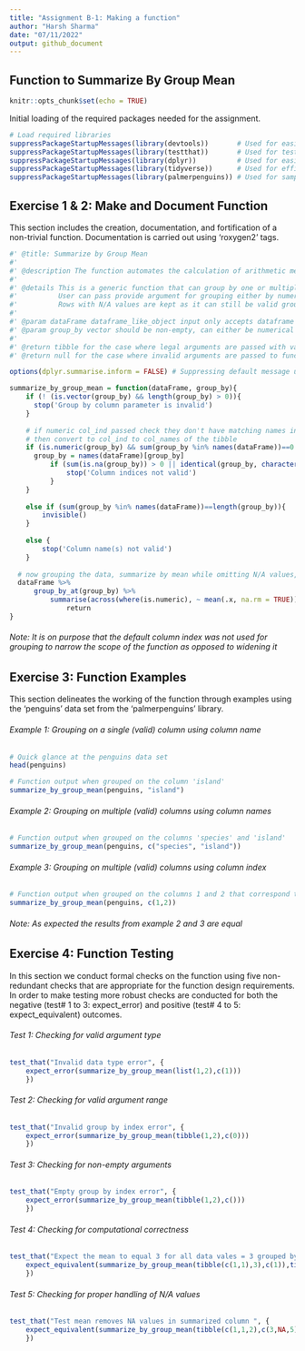 ```yaml
---
title: "Assignment B-1: Making a function"
author: "Harsh Sharma"
date: "07/11/2022"
output: github_document
---
```


## Function to Summarize By Group Mean

```r
knitr::opts_chunk$set(echo = TRUE)
```

Initial loading of the required packages needed for the assignment.

```r
# Load required libraries
suppressPackageStartupMessages(library(devtools))       # Used for easier R function aiding with package development
suppressPackageStartupMessages(library(testthat))       # Used for testing function
suppressPackageStartupMessages(library(dplyr))          # Used for easier data manipulation
suppressPackageStartupMessages(library(tidyverse))      # Used for efficient data science workflow implementation
suppressPackageStartupMessages(library(palmerpenguins)) # Used for sample data to showcase examples
```

## Exercise 1 & 2: Make and Document Function

This section includes the creation, documentation, and fortification of a non-trivial function. Documentation is carried out using 'roxygen2' tags.

```r
#' @title: Summarize by Group Mean
#'
#' @description The function automates the calculation of arithmetic mean operating on and summarizing by the grouping chosen by the user
#' 
#' @details This is a generic function that can group by one or multiple levels passed by the user
#'          User can pass provide argument for grouping either by numerical index or column name because both ways are used in practice 
#'          Rows with N/A values are kept as it can still be valid grouping combinations. Thus N/A values are treated via omission in the calculation of mean
#' 
#' @param dataFrame dataframe_like_object input only accepts dataframe or tibbular data & hence the chosen name to indicate the inclusion of both
#' @param group_by vector should be non-empty, can either be numerical or string thus the chosen name is kept generic
#' 
#' @return tibble for the case where legal arguments are passed with values of calculated mean for numeric columns not used in grouping
#' @return null for the case where invalid arguments are passed to function along with error message   

options(dplyr.summarise.inform = FALSE) # Suppressing default message using global option

summarize_by_group_mean = function(dataFrame, group_by){
    if (! (is.vector(group_by) && length(group_by) > 0)){
      stop('Group by column parameter is invalid')
    }
    
    # if numeric col_ind passed check they don't have matching names in the tibble
    # then convert to col_ind to col_names of the tibble
    if (is.numeric(group_by) && sum(group_by %in% names(dataFrame))==0 ){
      group_by = names(dataFrame)[group_by]
          if (sum(is.na(group_by)) > 0 || identical(group_by, character(0)) ) { # Ensuring no column index is out of bounds
              stop('Column indices not valid')
          }
    } 
    
    else if (sum(group_by %in% names(dataFrame))==length(group_by)){   # if reached here then ensuring all input vector elements are legal column names
        invisible()
    }
  
    else {
        stop('Column name(s) not valid')
    }
  
  # now grouping the data, summarize by mean while omitting N/A values, and return
  dataFrame %>% 
      group_by_at(group_by) %>%
          summarise(across(where(is.numeric), ~ mean(.x, na.rm = TRUE))) %>% 
              return
}
```
###### Note: It is on purpose that the default column index was not used for grouping to narrow the scope of the function as opposed to widening it  


## Exercise 3: Function Examples

This section delineates the working of the function through examples using the 'penguins' data set from the 'palmerpenguins' library.

###### Example 1: Grouping on a single (valid) column using column name
```r
# Quick glance at the penguins data set
head(penguins)

# Function output when grouped on the column 'island'
summarize_by_group_mean(penguins, "island")
```

###### Example 2: Grouping on multiple (valid) columns using column names
```r
# Function output when grouped on the columns 'species' and 'island'
summarize_by_group_mean(penguins, c("species", "island"))
```

###### Example 3: Grouping on multiple (valid) columns using column index
```r
# Function output when grouped on the columns 1 and 2 that correspond to 'species' and 'island'
summarize_by_group_mean(penguins, c(1,2))
```

###### Note: As expected the results from example 2 and 3 are equal

## Exercise 4: Function Testing

In this section we conduct formal checks on the function using five non-redundant checks that are appropriate for the function design requirements. In order to make testing more robust checks are conducted for both the negative (test# 1 to 3: expect_error) and positive (test# 4 to 5: expect_equivalent) outcomes.

###### Test 1: Checking for valid argument type
```r
test_that("Invalid data type error", {
    expect_error(summarize_by_group_mean(list(1,2),c(1)))
    })
```

###### Test 2: Checking for valid argument range
```r
test_that("Invalid group by index error", {
    expect_error(summarize_by_group_mean(tibble(1,2),c(0)))
    })
```

###### Test 3: Checking for non-empty arguments
```r
test_that("Empty group by index error", {
    expect_error(summarize_by_group_mean(tibble(1,2),c()))
    })
```

###### Test 4: Checking for computational correctness
```r
test_that("Expect the mean to equal 3 for all data vales = 3 grouped by first index", {
    expect_equivalent(summarize_by_group_mean(tibble(c(1,1),3),c(1)),tibble(c(1),c(3)))
    })
```

###### Test 5: Checking for proper handling of N/A values
```r
test_that("Test mean removes NA values in summarized column ", {
    expect_equivalent(summarize_by_group_mean(tibble(c(1,1,2),c(3,NA,5)),c(1)),tibble(c(1,2),c(3,5)))
    })
```